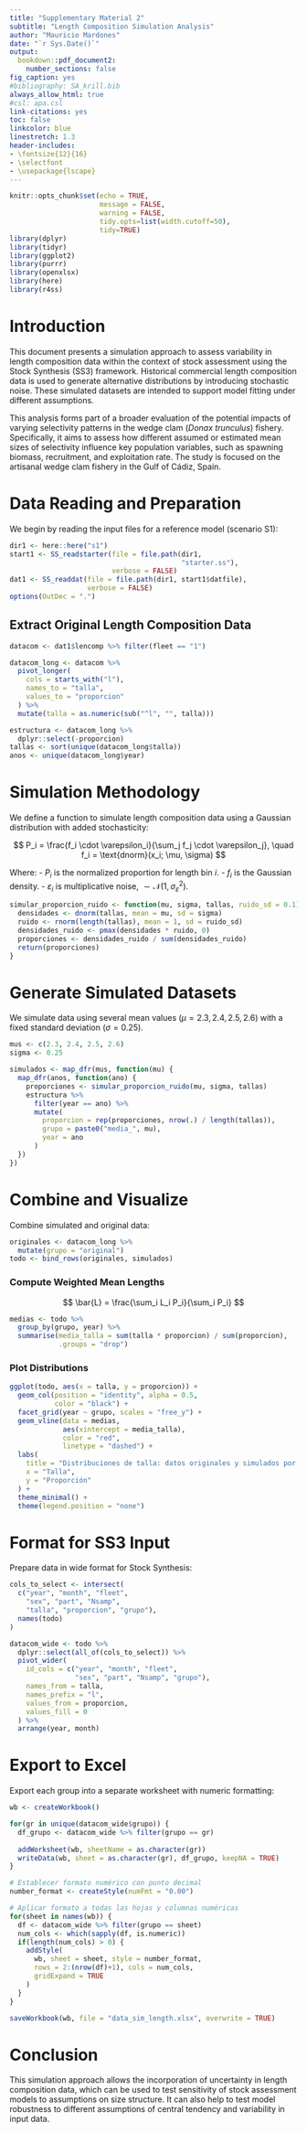 ```yaml
---
title: "Supplementary Material 2"
subtitle: "Length Composition Simulation Analysis"
author: "Mauricio Mardones"
date: "`r Sys.Date()`"
output:
  bookdown::pdf_document2:
    number_sections: false
fig_caption: yes
#bibliography: SA_krill.bib
always_allow_html: true
#csl: apa.csl
link-citations: yes
toc: false
linkcolor: blue
linestretch: 1.3
header-includes:
- \fontsize{12}{16}
- \selectfont
- \usepackage{lscape}
---
```

\newpage
\tableofcontents
\newpage


```r
knitr::opts_chunk$set(echo = TRUE, 
                      message = FALSE, 
                      warning = FALSE,
                      tidy.opts=list(width.cutoff=50), 
                      tidy=TRUE)
library(dplyr)
library(tidyr)
library(ggplot2)
library(purrr)
library(openxlsx)
library(here)
library(r4ss)
```

# Introduction

This document presents a simulation approach to assess variability in length composition data within the context of stock assessment using the Stock Synthesis (SS3) framework. Historical commercial length composition data is used to generate alternative distributions by introducing stochastic noise. These simulated datasets are intended to support model fitting under different assumptions.

This analysis forms part of a broader evaluation of the potential impacts of varying selectivity patterns in the wedge clam (*Donax trunculus*) fishery. Specifically, it aims to assess how different assumed or estimated mean sizes of selectivity influence key population variables, such as spawning biomass, recruitment, and exploitation rate. The study is focused on the artisanal wedge clam fishery in the Gulf of Cádiz, Spain.



# Data Reading and Preparation

We begin by reading the input files for a reference model (scenario S1):

```r
dir1 <- here::here("s1")
start1 <- SS_readstarter(file = file.path(dir1,
                                          "starter.ss"),
                         verbose = FALSE)
dat1 <- SS_readdat(file = file.path(dir1, start1$datfile),
                   verbose = FALSE)
options(OutDec = ".")
```

## Extract Original Length Composition Data

```r
datacom <- dat1$lencomp %>% filter(fleet == "1")

datacom_long <- datacom %>%
  pivot_longer(
    cols = starts_with("l"),
    names_to = "talla",
    values_to = "proporcion"
  ) %>%
  mutate(talla = as.numeric(sub("^l", "", talla)))

estructura <- datacom_long %>% 
  dplyr::select(-proporcion)
tallas <- sort(unique(datacom_long$talla))
anos <- unique(datacom_long$year)
```

# Simulation Methodology

We define a function to simulate length composition data using a Gaussian distribution with added stochasticity:

$$
P_i = \frac{f_i \cdot \varepsilon_i}{\sum_j f_j \cdot \varepsilon_j}, \quad f_i = \text{dnorm}(x_i; \mu, \sigma)
$$

Where:
- $P_i$ is the normalized proportion for length bin $i$.
- $f_i$ is the Gaussian density.
- $\varepsilon_i$ is multiplicative noise, $\sim \mathcal{N}(1, \sigma^2_\varepsilon)$.

```r
simular_proporcion_ruido <- function(mu, sigma, tallas, ruido_sd = 0.1) {
  densidades <- dnorm(tallas, mean = mu, sd = sigma)
  ruido <- rnorm(length(tallas), mean = 1, sd = ruido_sd)
  densidades_ruido <- pmax(densidades * ruido, 0)
  proporciones <- densidades_ruido / sum(densidades_ruido)
  return(proporciones)
}
```

# Generate Simulated Datasets

We simulate data using several mean values ($\mu = 2.3, 2.4, 2.5, 2.6$) with a fixed standard deviation ($\sigma = 0.25$).

```r
mus <- c(2.3, 2.4, 2.5, 2.6)
sigma <- 0.25

simulados <- map_dfr(mus, function(mu) {
  map_dfr(anos, function(ano) {
    proporciones <- simular_proporcion_ruido(mu, sigma, tallas)
    estructura %>%
      filter(year == ano) %>%
      mutate(
        proporcion = rep(proporciones, nrow(.) / length(tallas)),
        grupo = paste0("media_", mu),
        year = ano
      )
  })
})
```

# Combine and Visualize

Combine simulated and original data:

```r
originales <- datacom_long %>%
  mutate(grupo = "original")
todo <- bind_rows(originales, simulados)
```

### Compute Weighted Mean Lengths

$$
\bar{L} = \frac{\sum_i L_i P_i}{\sum_i P_i}
$$

```r
medias <- todo %>%
  group_by(grupo, year) %>%
  summarise(media_talla = sum(talla * proporcion) / sum(proporcion),
            .groups = "drop")
```

### Plot Distributions

```r
ggplot(todo, aes(x = talla, y = proporcion)) +
  geom_col(position = "identity", alpha = 0.5, 
           color = "black") +
  facet_grid(year ~ grupo, scales = "free_y") +
  geom_vline(data = medias, 
             aes(xintercept = media_talla),
             color = "red", 
             linetype = "dashed") +
  labs(
    title = "Distribuciones de talla: datos originales y simulados por año y grupo",
    x = "Talla",
    y = "Proporción"
  ) +
  theme_minimal() +
  theme(legend.position = "none")
```

# Format for SS3 Input

Prepare data in wide format for Stock Synthesis:

```r
cols_to_select <- intersect(
  c("year", "month", "fleet",
    "sex", "part", "Nsamp", 
    "talla", "proporcion", "grupo"),
  names(todo)
)

datacom_wide <- todo %>%
  dplyr::select(all_of(cols_to_select)) %>%
  pivot_wider(
    id_cols = c("year", "month", "fleet", 
                "sex", "part", "Nsamp", "grupo"),
    names_from = talla,
    names_prefix = "l",
    values_from = proporcion,
    values_fill = 0
  ) %>%
  arrange(year, month)
```

# Export to Excel

Export each group into a separate worksheet with numeric formatting:

```r
wb <- createWorkbook()

for(gr in unique(datacom_wide$grupo)) {
  df_grupo <- datacom_wide %>% filter(grupo == gr)
  
  addWorksheet(wb, sheetName = as.character(gr))
  writeData(wb, sheet = as.character(gr), df_grupo, keepNA = TRUE)
}

# Establecer formato numérico con punto decimal
number_format <- createStyle(numFmt = "0.00")

# Aplicar formato a todas las hojas y columnas numéricas
for(sheet in names(wb)) {
  df <- datacom_wide %>% filter(grupo == sheet)
  num_cols <- which(sapply(df, is.numeric))
  if(length(num_cols) > 0) {
    addStyle(
      wb, sheet = sheet, style = number_format,
      rows = 2:(nrow(df)+1), cols = num_cols,
      gridExpand = TRUE
    )
  }
}

saveWorkbook(wb, file = "data_sim_length.xlsx", overwrite = TRUE)
```



# Conclusion

This simulation approach allows the incorporation of uncertainty in length composition data, which can be used to test sensitivity of stock assessment models to assumptions on size structure. It can also help to test model robustness to different assumptions of central tendency and variability in input data.


